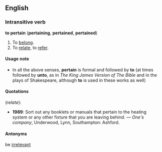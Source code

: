 ==English==
===Intransitive verb===
'''to pertain''' ('''pertaining''', '''pertained''', '''pertained''')

#To [[belong]].
#To [[relate]], to [[refer]].

====Usage note====
*In all the above senses, '''pertain''' is formal and followed by '''to''' (at times followed by '''unto''', as in ''The King James Version of The Bible'' and in the plays of Shakespeare, although '''to''' is used in these works as well)

====Quotations====
(''relate''):
*'''1989''': Sort out any booklets or manuals that pertain to the heating system or any other fixture that you are leaving behind. &mdash; ''One's company'', Underwood, Lynn, Southampton: Ashford.

====Antonyms====
be [[irrelevant]]